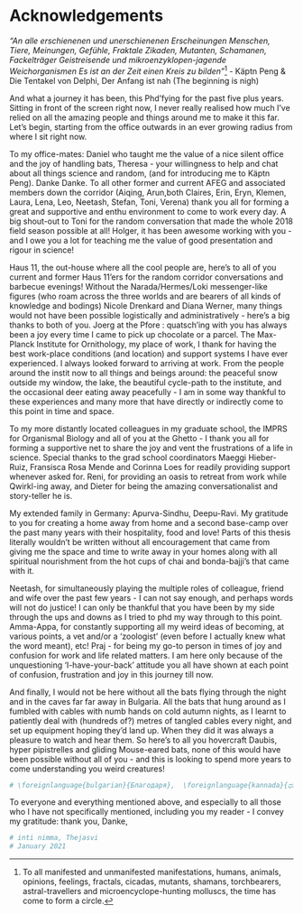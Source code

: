# Acknowledgements

*"An alle erschienenen und unerschienenen Erscheinungen
\newline
Menschen, Tiere, Meinungen, Gefühle, Fraktale
\newline
Zikaden, Mutanten, Schamanen, Fackelträger
\newline
Geistreisende und mikroenzyklopen-jagende Weichorganismen
\newline
Es ist an der Zeit einen Kreis zu bilden"*^[To all manifested and unmanifested manifestations, humans, animals, opinions, feelings, fractals, cicadas, mutants, shamans, torchbearers, astral-travellers and microencyclope-hunting molluscs, the time has come to form a circle.]
\newline
	                               - Käptn Peng & Die Tentakel von Delphi, Der Anfang ist nah (The beginning is nigh)

And what a journey it has been, this Phd'fying for the past five plus years. Sitting in front of the screen right now, I never really realised how much I've relied on all the amazing people and things around me to make it this far. Let's begin, starting from the office outwards in an ever growing radius from where I sit right now.

To my office-mates: Daniel who taught me the value of a nice silent office and the joy of handling bats, Theresa - your willingness to help and chat about all things science and random, (and for introducing me to Käptn Peng). Danke Danke. To all other former and current AFEG and associated members down the corridor (Aiqing, Arun,both Claires, Erin, Eryn, Klemen, Laura, Lena, Leo, Neetash, Stefan,  Toni, Verena) thank you all for forming a great and supportive and enthu environment to come to work every day. A big shout-out to Toni for the random conversation that made the whole 2018 field season possible at all! Holger, it has been awesome working with you - and I owe you a lot for teaching me the value of good presentation and rigour in science!

Haus 11, the out-house where all the cool people are, here's to all of you current and former Haus 11'ers for the random corridor conversations and barbecue evenings! Without the Narada/Hermes/Loki messenger-like figures (who roam across the three worlds and are bearers of all kinds of knowledge and bodings) Nicole Drenkard and Diana Werner, many things would not have been possible logistically and administratively - here's a big thanks to both of you. Joerg at the Pfore : quatsch'ing with you has always been a joy every time I came to pick up chocolate or a parcel. The Max-Planck Institute for Ornithology, my place of work, I thank for having the best work-place conditions (and location) and support systems I have ever experienced. I always looked forward to arriving at work. From the people around the instit now to all things and beings around: the peaceful snow outside my window, the lake, the beautiful cycle-path to the institute, and the occasional deer eating away peacefully - I am in some way thankful to these experiences and many more that have directly or indirectly come to this point in time and space.

To my more distantly located colleagues in my graduate school, the IMPRS for Organismal Biology and all of you at the Ghetto - I thank you all for forming a supportive net to share the joy and vent the frustrations of a life in science. Special thanks to the grad school coordinators Maeggi Hieber-Ruiz, Fransisca Rosa Mende and Corinna Loes for readily providing support whenever asked for. Reni, for providing an oasis to retreat from work while Qwirkl-ing away, and Dieter for being the amazing conversationalist and story-teller he is. 

My extended family in Germany: Apurva-Sindhu, Deepu-Ravi. My gratitude to you for creating a home away from home and a second base-camp over the past many years with their hospitality, food and love! Parts of this thesis literally wouldn't be written without all encouragement that came from giving me the space and time to write away in your homes along with all spiritual nourishment from the hot cups of chai and bonda-bajji's that came with it.

Neetash, for simultaneously playing the multiple roles of colleague, friend and wife over the past few years - I can not say enough, and perhaps words will not do justice! I can only be thankful that you have been by my side through the ups and downs as I tried to phd my way through to this point. Amma-Appa, for constantly supporting all my weird ideas of becoming, at various points, a vet and/or a 'zoologist' (even before I actually knew what the word meant), etc! Praj - for being my go-to person in times of joy and confusion for work and life related matters. I am here only because of the unquestioning 'I-have-your-back' attitude you all have shown at each point of confusion, frustration and joy in this journey till now. 

And finally, I would not be here without all the bats flying through the night and in the caves far far away in Bulgaria. All the bats that hung around as I fumbled with cables with numb hands on cold autumn nights, as I learnt to patiently deal with (hundreds of?) metres of tangled cables every night, and set up equipment hoping they'd land up. When they did it was always a pleasure to watch and hear them. So here's to all you hovercraft Daubis, hyper pipistrelles and gliding Mouse-eared bats, none of this would have been possible without all of you - and this is looking to spend more years to come understanding you weird creatures! 

```r
# \foreignlanguage{bulgarian}{Благодаря},  \foreignlanguage{kannada}{ಧನ್ಯವಾದಗಳು}.
```

To everyone and everything mentioned above, and especially to all those who I have not specifically mentioned, including you my reader - I convey my gratitude: thank you, Danke, <TOCOMPLETE><TOCOMPLETE>


```r
# inti nimma, Thejasvi 
# January 2021
```



